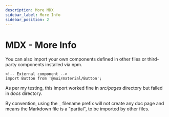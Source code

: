 ```yaml
---
description: More MDX
sidebar_label: More Info
sidebar_position: 2
---
```


# MDX - More Info

You can also import your own components defined in other files or third-party components installed via npm.

```
<!-- External component -->
import Button from '@mui/material/Button';
```

As per my testing, this import worked fine in _src/pages_ directory but failed in _docs_ directory.

By convention, using the `_` filename prefix will not create any doc page and means the Markdown file is a "partial", to be imported by other files.